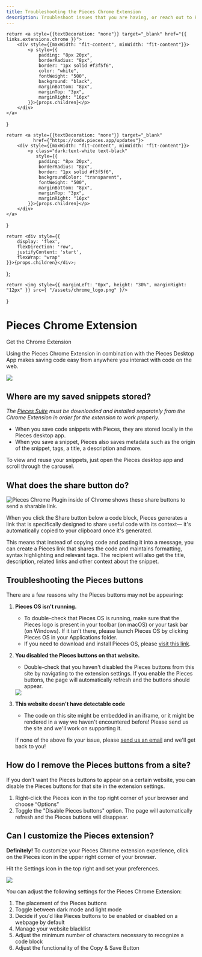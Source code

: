 ```yaml
---
title: Troubleshooting the Pieces Chrome Extension
description: Troubleshoot issues that you are having, or reach out to Pieces support to get assistance with the Pieces for Developers Chrome Extension.
---
```


    return <a style={{textDecoration: "none"}} target="_blank" href="{{ links.extensions.chrome }}">
        <div style={{maxWidth: "fit-content", minWidth: "fit-content"}}>
            <p style={{
                padding: "8px 20px",
                borderRadius: "8px",
                border: "1px solid #f3f5f6",
                color: "white",
                fontWeight: "500",
                background: "black",
                marginBottom: "8px",
                marginTop: "3px",
                marginRight: "16px"
            }}>{props.children}</p>
        </div>
    </a>
}

    return <a style={{textDecoration: "none"}} target="_blank"
              href={"https://code.pieces.app/updates"}>
        <div style={{maxWidth: "fit-content", minWidth: "fit-content"}}>
            <p class="dark:text-white text-black"
               style={{
                padding: "8px 20px",
                borderRadius: "8px",
                border: "1px solid #f3f5f6",
                backgroundColor: "transparent",
                fontWeight: "500",
                marginBottom: "8px",
                marginTop: "3px",
                marginRight: "16px"
            }}>{props.children}</p>
        </div>
    </a>
}

    return <div style={{
        display: 'flex',
        flexDirection: 'row',
        justifyContent: 'start',
        flexWrap: "wrap"
    }}>{props.children}</div>;
};

    return <img style={{ marginLeft: "0px", height: "30%", marginRight: "12px" }} src={ "/assets/chrome_logo.png" }/>
}

<GridFlexRow>
    <h1>Pieces Chrome Extension</h1>
</GridFlexRow>


<GridFlexRow>
    <InstallButton>Get the Chrome Extension</InstallButton>
    <ReleasePill children="Current Version: {{ versions.chrome }}"></ReleasePill>
</GridFlexRow>

Using the Pieces Chrome Extension in combination with the Pieces Desktop App makes saving code easy from anywhere you interact with code on the web.

<Image zoom src="https://storage.googleapis.com/pieces_multimedia/PROMOTIONAL/PIECES_FOR_DEVELOPERS/WEB/MACOS/SAVE_TO_PIECES/16X9/PIECES_FOR_DEVELOPERS-WEB-SAVE_TO_PIECES-MACOS-16X9-5_1_2023.GIF" />

## Where are my saved snippets stored?
_The <a href="{{ links.website.pfd_desktop_install }}">Pieces Suite</a> must be downloaded and installed separately from the Chrome Extension in order for the extension to work properly._

- When you save code snippets with Pieces, they are stored locally in the Pieces desktop app.
- When you save a snippet, Pieces also saves metadata such as the origin of the snippet, tags, a title, a description and more.

To view and reuse your snippets, just open the Pieces desktop app and scroll through the carousel.

## What does the share button do?

![Pieces Chrome Plugin inside of Chrome shows these share buttons to send a sharable link.](/assets/chrome_share_button.png)

When you click the Share button below a code block, Pieces generates a link that is specifically designed to share useful code with its context— it's automatically copied to your clipboard once it's generated.

This means that instead of copying code and pasting it into a message, you can create a Pieces link that shares the code and maintains formatting, syntax highlighting and relevant tags. The recipient will also get the title, description, related links and other context about the snippet.

## Troubleshooting the Pieces buttons
There are a few reasons why the Pieces buttons may not be appearing:

1. **Pieces OS isn't running.**
    - To double-check that Pieces OS is running, make sure that the Pieces logo is present in your toolbar (on macOS) or your task bar (on Windows). If it isn't there, please launch Pieces OS by clicking Pieces OS in your Applications folder.
    - If you need to download and install Pieces OS, please <a href="{{ links.website.home }}">visit this link</a>.

2. **You disabled the Pieces buttons on that website.**
    - Double-check that you haven't disabled the Pieces buttons from this site by navigating to the extension settings. If you enable the Pieces buttons, the page will automatically refresh and the buttons should appear.

    <Image zoom src="/assets/settings_for_chrome.png" />

3. **This website doesn't have detectable code**
    - The code on this site might be embedded in an iframe, or it might be rendered in a way we haven't encountered before! Please send us the site and we'll work on supporting it.

    If none of the above fix your issue, please <a href="{{ links.socials.support_email }}">send us an email</a> and we'll get back to you!

## How do I remove the Pieces buttons from a site?
If you don't want the Pieces buttons to appear on a certain website, you can disable the Pieces buttons for that site in the extension settings.

1. Right-click the Pieces icon in the top right corner of your browser and choose “Options”
2. Toggle the "Disable Pieces buttons" option. The page will automatically refresh and the Pieces buttons will disappear.

## Can I customize the Pieces extension?
**Definitely!**
To customize your Pieces Chrome extension experience, click on the Pieces icon in the upper right corner of your browser.

Hit the Settings icon in the top right and set your preferences.

<Image zoom src="/assets/theme_for_chrome.png" />

You can adjust the following settings for the Pieces Chrome Extension: 
1. The placement of the Pieces buttons
2. Toggle between dark mode and light mode 
3. Decide if you'd like Pieces buttons to be enabled or disabled on a webpage by default
4. Manage your website blacklist
5. Adjust the minimum number of characters necessary to recognize a code block
6. Adjust the functionality of the Copy & Save Button